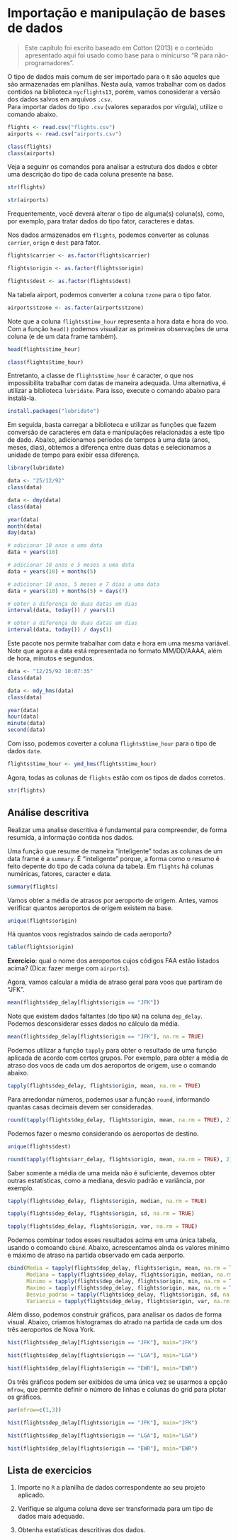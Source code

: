 # Importação e manipulação de bases de dados

> Este capítulo foi escrito baseado em Cotton (2013) e o conteúdo apresentado aqui foi usado como base para o minicurso "R para não-programadores".

O tipo de dados mais comum de ser importado para o `R` são aqueles que são armazenadas em planilhas.
Nesta aula, vamos trabalhar com os dados contidos na biblioteca `nycflights13`, porém, vamos conosiderar a versão dos dados salvos em arquivos `.csv`.  
Para importar dados do tipo `.csv` (valores separados por vírgula), utilize o comando abaixo.

```r

flights <- read.csv("flights.csv")
airports <- read.csv("airports.csv")

class(flights)
class(airports)
```

Veja a seguinr os comandos para analisar a estrutura dos dados e obter uma descrição do tipo de cada coluna presente na base.

```r
str(flights)

str(airports)
```


Frequentemente, você deverá alterar o tipo de alguma(s) coluna(s), como, por exemplo, para tratar dados do tipo fator, caracteres e datas.

Nos dados armazenados em `flights`, podemos converter as colunas `carrier`, `orign` e `dest` para fator. 

```r
flights$carrier <- as.factor(flights$carrier)

flights$origin <- as.factor(flights$origin)

flights$dest <- as.factor(flights$dest)
```

Na tabela airport, podemos converter a coluna `tzone` para o tipo fator.

```r
airports$tzone <- as.factor(airports$tzone)
```

Note que a coluna `flights$time_hour` representa a hora data e hora do voo.
Com a função `head()` podemos visualizar as primeiras observações de uma coluna (e de um data frame também).

```r
head(flights$time_hour)

class(flights$time_hour)
```

Entretanto, a classe de `flights$time_hour` é caracter, o que nos impossibilita trabalhar com datas de maneira adequada.
Uma alternativa, é utilizar a biblioteca `lubridate`.
Para isso, execute o comando abaixo para instalá-la.
```r
install.packages("lubridate")
```

Em seguida, basta carregar a biblioteca e utilizar as funções que fazem conversão de caracteres em data e manipulações relacionadas a este tipo de dado.
Abaixo, adicionamos períodos de tempos à uma data (anos, meses, dias), obtemos a diferença entre duas datas e selecionamos a unidade de tempo para exibir essa diferença.

```r
library(lubridate)

data <- "25/12/92"
class(data)

data <- dmy(data)
class(data)

year(data)
month(data)
day(data)

# adicionar 10 anos a uma data
data + years(10)

# adicionar 10 anos e 5 meses a uma data
data + years(10) + months(5)

# adicionar 10 anos, 5 meses e 7 dias a uma data
data + years(10) + months(5) + days(7)

# obter a diferença de duas datas em dias
interval(data, today()) / years(1)

# obter a diferença de duas datas em dias
interval(data, today()) / days(1)
```

Este pacote nos permite trabalhar com data e hora em uma mesma variável.
Note que agora a data está representada no formato MM/DD/AAAA, além de hora, minutos e segundos.

```r
data <- "12/25/92 10:07:35"
class(data)

data <- mdy_hms(data)
class(data)

year(data)
hour(data)
minute(data)
second(data)
```

Com isso, podemos coverter a coluna `flights$time_hour` para o tipo de dados `date`.
```r
flights$time_hour <- ymd_hms(flights$time_hour)
```

Agora, todas as colunas de `flights` estão com os tipos de dados corretos.
```r
str(flights)
```


## Análise descritiva

Realizar uma analise descritiva é fundamental para compreender, de forma resumida, a informação contida nos dados.

Uma função que resume de maneira "inteligente" todas as colunas  de um data frame é a `summary`.
É "inteligente" porque, a forma como o resumo é feito depente do tipo de cada coluna da tabela.
Em `flights` há colunas numéricas, fatores, caracter e data.

```r
summary(flights)
```

Vamos obter a média de atrasos por aeroporto de origem.
Antes, vamos verificar quantos aeroportos de origem existem na base.

```r
unique(flights$origin)
```

Há quantos voos registrados saindo de cada aeroporto?

```r
table(flights$origin)
```

**Exercício**: qual o nome dos aeroportos cujos códigos FAA estão listados acima? (Dica: fazer merge com `airports`).

Agora, vamos calcular a média de atraso geral para voos que partiram de "JFK".

```r
mean(flights$dep_delay[flights$origin == "JFK"])
```

Note que existem dados faltantes (do tipo `NA`) na coluna `dep_delay`.
Podemos desconsiderar esses dados no cálculo da média.

```r
mean(flights$dep_delay[flights$origin == "JFK"], na.rm = TRUE)
```

Podemos utilizar a função `tapply` para obter o resultado de uma função aplicada de acordo com certos grupos.
Por exemplo, para obter a média de atraso dos voos de cada um dos aeroportos de origem, use o comando abaixo.

```r
tapply(flights$dep_delay, flights$origin, mean, na.rm = TRUE)
```

Para arredondar números, podemos usar a função `round`, informando quantas casas decimais devem ser consideradas.

```r
round(tapply(flights$dep_delay, flights$origin, mean, na.rm = TRUE), 2)
```

Podemos fazer o mesmo considerando os aeroportos de destino.

```r
unique(flights$dest)

round(tapply(flights$arr_delay, flights$origin, mean, na.rm = TRUE), 2)
```

Saber somente a média de uma meida não é suficiente, devemos obter outras estatísticas, como a mediana, desvio padrão e variância, por exemplo.

```r

tapply(flights$dep_delay, flights$origin, median, na.rm = TRUE)

tapply(flights$dep_delay, flights$origin, sd, na.rm = TRUE)

tapply(flights$dep_delay, flights$origin, var, na.rm = TRUE)

```

Podemos combinar todos esses resultados acima em uma única tabela, usando o comoando `cbind`.
Abaixo, acrescentamos ainda os valores mínimo e máximo de atraso na partida observado em cada aerporto.

```r
cbind(Media = tapply(flights$dep_delay, flights$origin, mean, na.rm = TRUE),
      Mediana = tapply(flights$dep_delay, flights$origin, median, na.rm = TRUE),
      Minimo = tapply(flights$dep_delay, flights$origin, min, na.rm = TRUE),
      Maximo = tapply(flights$dep_delay, flights$origin, max, na.rm = TRUE),
      Desvio_padrao = tapply(flights$dep_delay, flights$origin, sd, na.rm = TRUE),
      Variancia = tapply(flights$dep_delay, flights$origin, var, na.rm = TRUE))
```


Além disso, podemos construir gráficos, para analisar os dados de forma visual.
Abaixo, criamos histogramas do atrado na partida de cada um dos três aeroportos de Nova York.
```r
hist(flights$dep_delay[flights$origin == "JFK"], main="JFK")

hist(flights$dep_delay[flights$origin == "LGA"], main="LGA")

hist(flights$dep_delay[flights$origin == "EWR"], main="EWR")
```

Os três gráficos podem ser exibidos de uma única vez se usarmos a opção `mfrow`, que permite definir o número de linhas e colunas do grid para plotar os gráficos.

```r
par(mfrow=c(1,3))

hist(flights$dep_delay[flights$origin == "JFK"], main="JFK")

hist(flights$dep_delay[flights$origin == "LGA"], main="LGA")

hist(flights$dep_delay[flights$origin == "EWR"], main="EWR")
```


## Lista de exercicios

1. Importe no `R` a planilha de dados correspondente ao seu projeto aplicado.

2. Verifique se alguma coluna deve ser transformada para um tipo de dados mais adequado.

3. Obtenha estatísticas descritivas dos dados.